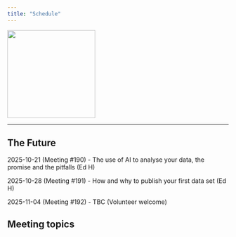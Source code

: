 ```yaml
---
title: "Schedule"
---
```


![](img/pop-fisher-500x500.png){width="200"}


------------------------------------------------------------------------

## The Future

2025-10-21 (Meeting #190) - The use of AI to analyse your data, the promise and the pitfalls (Ed H)

2025-10-28 (Meeting #191) - How and why to publish your first data set (Ed H)

2025-11-04 (Meeting #192) - TBC (Volunteer welcome)

## Meeting topics


